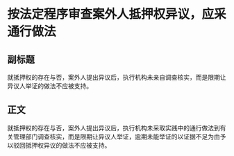 # 按法定程序审查案外人抵押权异议，应采通行做法
## 副标题
就抵押权的存在与否，案外人提出异议后，执行机构未亲自调查核实，而是限期让异议人举证的做法不应被支持。
## 正文
就抵押权的存在与否，案外人提出异议后，执行机构未采取实践中的通行做法到有关管理部门调查核实，而是限期让异议人举证，逾期未能举证的以证据不足为由予以驳回抵押权异议的做法不应被支持。